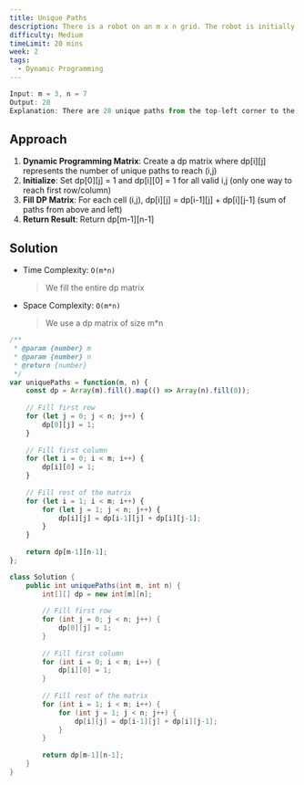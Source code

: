```yaml
---
title: Unique Paths
description: There is a robot on an m x n grid. The robot is initially located at the top-left corner (i.e., grid[0][0]). The robot tries to move to the bottom-right corner (i.e., grid[m - 1][n - 1]). The robot can only move either down or right at any point in time.
difficulty: Medium
timeLimit: 20 mins
week: 2
tags:
  - Dynamic Programming
---
```


```js title="Example"
Input: m = 3, n = 7
Output: 28
Explanation: There are 28 unique paths from the top-left corner to the bottom-right corner.
```

## Approach

1. **Dynamic Programming Matrix**: Create a dp matrix where dp[i][j] represents the number of unique paths to reach (i,j)
2. **Initialize**: Set dp[0][j] = 1 and dp[i][0] = 1 for all valid i,j (only one way to reach first row/column)
3. **Fill DP Matrix**: For each cell (i,j), dp[i][j] = dp[i-1][j] + dp[i][j-1] (sum of paths from above and left)
4. **Return Result**: Return dp[m-1][n-1]

## Solution

- Time Complexity: `O(m*n)`
  > We fill the entire dp matrix
- Space Complexity: `O(m*n)`
  > We use a dp matrix of size m*n

```js tab="JavaScript"
/**
 * @param {number} m
 * @param {number} n
 * @return {number}
 */
var uniquePaths = function(m, n) {
    const dp = Array(m).fill().map(() => Array(n).fill(0));
    
    // Fill first row
    for (let j = 0; j < n; j++) {
        dp[0][j] = 1;
    }
    
    // Fill first column
    for (let i = 0; i < m; i++) {
        dp[i][0] = 1;
    }
    
    // Fill rest of the matrix
    for (let i = 1; i < m; i++) {
        for (let j = 1; j < n; j++) {
            dp[i][j] = dp[i-1][j] + dp[i][j-1];
        }
    }
    
    return dp[m-1][n-1];
};
```

```java tab="Java"
class Solution {
    public int uniquePaths(int m, int n) {
        int[][] dp = new int[m][n];
        
        // Fill first row
        for (int j = 0; j < n; j++) {
            dp[0][j] = 1;
        }
        
        // Fill first column
        for (int i = 0; i < m; i++) {
            dp[i][0] = 1;
        }
        
        // Fill rest of the matrix
        for (int i = 1; i < m; i++) {
            for (int j = 1; j < n; j++) {
                dp[i][j] = dp[i-1][j] + dp[i][j-1];
            }
        }
        
        return dp[m-1][n-1];
    }
}
```

